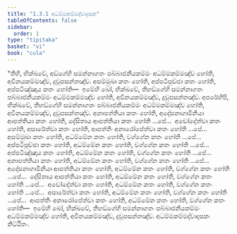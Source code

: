 ```yaml
---
title: "1.3.1 අධම්මකම්මද්වාදසක"
tableOfContents: false
sidebar:
  order: 1
type: "tipitaka"
basket: "vi"
book: "cula"
---
```



<DynamicBreadcrumb />

<Division number="25" book="cula">

<Paragraph number="129" book="cula">
“තීහි, භික්ඛවේ, අඞ්ගේහි සමන්නාගතං පබ්බාජනීයකම්මං අධම්මකම්මඤ්ච හෝති, අවිනයකම්මඤ්ච, දුවූපසන්තඤ්ච. අසම්මුඛා කතං හෝති, අප්පටිපුච්ඡා කතං හෝති, අප්පටිඤ්ඤාය කතං හෝති—  ඉමේහි ඛෝ, භික්ඛවේ, තීහඞ්ගේහි සමන්නාගතං පබ්බාජනීයකම්මං අධම්මකම්මඤ්ච හෝති, අවිනයකම්මඤ්ච, දුවූපසන්තඤ්ච.
</Paragraph>

<Paragraph number="130" book="cula">
අපරේහිපි, භික්ඛවේ, තීහඞ්ගේහි සමන්නාගතං පබ්බාජනීයකම්මං අධම්මකම්මඤ්ච හෝති, අවිනයකම්මඤ්ච, දුවූපසන්තඤ්ච. අනාපත්තියා කතං හෝති, අදේසනාගාමිනියා ආපත්තියා කතං හෝති, දේසිතාය ආපත්තියා කතං හෝති …පේ…  අචෝදේත්වා කතං හෝති, අසාරේත්වා කතං හෝති, ආපත්තිං අනාරෝපේත්වා කතං හෝති …පේ…  අසම්මුඛා කතං හෝති, අධම්මේන කතං හෝති, වග්ගේන කතං හෝති …පේ…  අප්පටිපුච්ඡා කතං හෝති, අධම්මේන කතං හෝති, වග්ගේන කතං හෝති …පේ…  අප්පටිඤ්ඤාය කතං හෝති, අධම්මේන කතං හෝති, වග්ගේන කතං හෝති …පේ…  අනාපත්තියා කතං හෝති, අධම්මේන කතං හෝති, වග්ගේන කතං හෝති …පේ…  අදේසනාගාමිනියා ආපත්තියා කතං හෝති, අධම්මේන කතං හෝති, වග්ගේන කතං හෝති …පේ…  දේසිතාය ආපත්තියා කතං හෝති, අධම්මේන කතං හෝති, වග්ගේන කතං හෝති …පේ…  අචෝදේත්වා කතං හෝති, අධම්මේන කතං හෝති, වග්ගේන කතං හෝති …පේ…  අසාරේත්වා කතං හෝති, අධම්මේන කතං හෝති, වග්ගේන කතං හෝති …පේ…  ආපත්තිං අනාරෝපේත්වා කතං හෝති, අධම්මේන කතං හෝති, වග්ගේන කතං හෝති—  ඉමේහි ඛෝ, භික්ඛවේ, තීහඞ්ගේහි සමන්නාගතං පබ්බාජනීයකම්මං අධම්මකම්මඤ්ච හෝති, අවිනයකම්මඤ්ච, දුවූපසන්තඤ්ච.

</Paragraph>
</Division>

<Paragraph number="131" type="center" book="cula">
අධම්මකම්මද්වාදසකං නිට්ඨිතං.
</Paragraph>